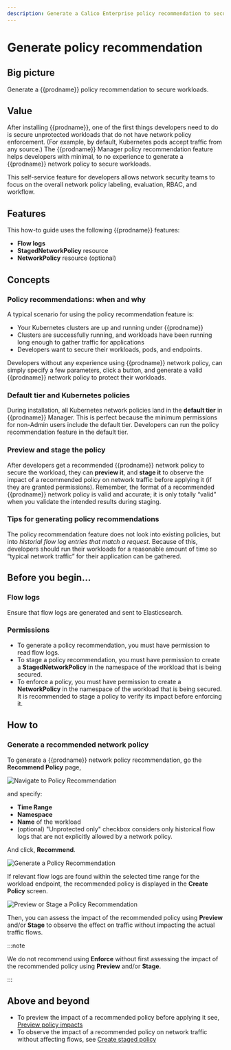 ```yaml
---
description: Generate a Calico Enterprise policy recommendation to secure unprotected workloads.
---
```


# Generate policy recommendation

## Big picture

Generate a {{prodname}} policy recommendation to secure workloads.

## Value

After installing {{prodname}}, one of the first things developers need to do is secure unprotected workloads that do not have network policy enforcement. (For example, by default, Kubernetes pods accept traffic from any source.) The {{prodname}} Manager policy recommendation feature helps developers with minimal, to no experience to generate a {{prodname}} network policy to secure workloads.

This self-service feature for developers allows network security teams to focus on the overall network policy labeling, evaluation, RBAC, and workflow.

## Features

This how-to guide uses the following {{prodname}} features:

- **Flow logs**
- **StagedNetworkPolicy** resource
- **NetworkPolicy** resource (optional)

## Concepts

### Policy recommendations: when and why

A typical scenario for using the policy recommendation feature is:

- Your Kubernetes clusters are up and running under {{prodname}}
- Clusters are successfully running, and workloads have been running long enough to gather traffic for applications
- Developers want to secure their workloads, pods, and endpoints.

Developers without any experience using {{prodname}} network policy, can simply specify a few parameters, click a button, and generate a valid {{prodname}} network policy to protect their workloads.

### Default tier and Kubernetes policies

During installation, all Kubernetes network policies land in the **default tier** in {{prodname}} Manager. This is perfect because the minimum permissions for non-Admin users include the default tier. Developers can run the policy recommendation feature in the default tier.

### Preview and stage the policy

After developers get a recommended {{prodname}} network policy to secure the workload, they can **preview it**, and **stage it** to observe the impact of a recommended policy on network traffic before applying it (if they are granted permissions). Remember, the format of a recommended {{prodname}} network policy is valid and accurate; it is only totally “valid” when you validate the intended results during staging.

### Tips for generating policy recommendations

The policy recommendation feature does not look into existing policies, but into _historial flow log entries that match a request_. Because of this, developers should run their workloads for a reasonable amount of time so “typical network traffic” for their application can be gathered.

## Before you begin...

### Flow logs

Ensure that flow logs are generated and sent to Elasticsearch.

### Permissions

- To generate a policy recommendation, you must have permission to read flow logs.
- To stage a policy recommendation, you must have permission to create a **StagedNetworkPolicy** in the namespace of the workload that is being secured.
- To enforce a policy, you must have permission to create a **NetworkPolicy** in the namespace of the workload that is being secured. It is recommended to stage a policy to verify its impact before enforcing it.

## How to

### Generate a recommended network policy

To generate a {{prodname}} network policy recommendation, go the **Recommend Policy** page,

![Navigate to Policy Recommendation](/img/calico-enterprise/3.14/generate-policy-recommendation/recommend-policy-action-bar-3.14.png)

and specify:

- **Time Range**
- **Namespace**
- **Name** of the workload
- (optional) "Unprotected only" checkbox considers only historical flow logs that are not explicitly allowed by a network policy.

And click, **Recommend**.

![Generate a Policy Recommendation](/img/calico-enterprise/3.14/generate-policy-recommendation/recommend-policy-screen-3.14.png)

If relevant flow logs are found within the selected time range for the workload endpoint, the recommended policy is displayed in the **Create Policy** screen.

![Preview or Stage a Policy Recommendation](/img/calico-enterprise/3.14/generate-policy-recommendation/create-policy-action-buttons-3.14.png)

Then, you can assess the impact of the recommended policy using **Preview** and/or **Stage** to observe the effect on traffic without impacting the actual traffic flows.

:::note

We do not recommend using **Enforce** without first assessing the impact of the recommended policy using **Preview** and/or **Stage**.

:::

## Above and beyond

- To preview the impact of a recommended policy before applying it see, [Preview policy impacts](policy-impact-preview.mdx)
- To observe the impact of a recommended policy on network traffic without affecting flows, see [Create staged policy](staged-network-policies.mdx)
